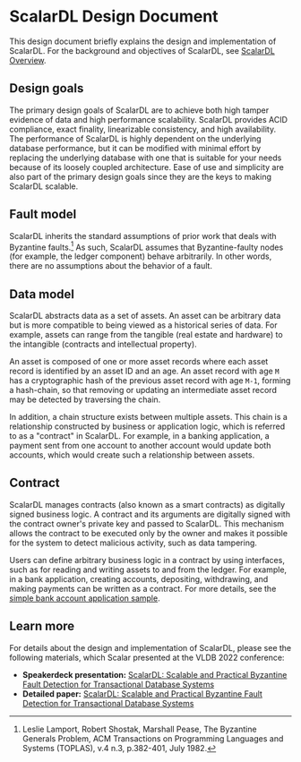 # ScalarDL Design Document

This design document briefly explains the design and implementation of ScalarDL. For the background and objectives of ScalarDL, see [ScalarDL Overview](overview.mdx).

## Design goals

The primary design goals of ScalarDL are to achieve both high tamper evidence of data and high performance scalability. ScalarDL provides ACID compliance, exact finality, linearizable consistency, and high availability. The performance of ScalarDL is highly dependent on the underlying database performance, but it can be modified with minimal effort by replacing the underlying database with one that is suitable for your needs because of its loosely coupled architecture. Ease of use and simplicity are also part of the primary design goals since they are the keys to making ScalarDL scalable.

## Fault model

ScalarDL inherits the standard assumptions of prior work that deals with Byzantine faults.[^1] As such, ScalarDL assumes that Byzantine-faulty nodes (for example, the ledger component) behave arbitrarily. In other words, there are no assumptions about the behavior of a fault.

## Data model

ScalarDL abstracts data as a set of assets. An asset can be arbitrary data but is more compatible to being viewed as a historical series of data. For example, assets can range from the tangible (real estate and hardware) to the intangible (contracts and intellectual property).

An asset is composed of one or more asset records where each asset record is identified by an asset ID and an age. An asset record with age `M` has a cryptographic hash of the previous asset record with age `M-1`, forming a hash-chain, so that removing or updating an intermediate asset record may be detected by traversing the chain.

In addition, a chain structure exists between multiple assets. This chain is a relationship constructed by business or application logic, which is referred to as a "contract" in ScalarDL. For example, in a banking application, a payment sent from one account to another account would update both accounts, which would create such a relationship between assets.

## Contract

ScalarDL manages contracts (also known as a smart contracts) as digitally signed business logic. A contract and its arguments are digitally signed with the contract owner's private key and passed to ScalarDL. This mechanism allows the contract to be executed only by the owner and makes it possible for the system to detect malicious activity, such as data tampering.

Users can define arbitrary business logic in a contract by using interfaces, such as for reading and writing assets to and from the ledger. For example, in a bank application, creating accounts, depositing, withdrawing, and making payments can be written as a contract. For more details, see the [simple bank account application sample](applications/simple-bank-account/README.mdx).

## Learn more

For details about the design and implementation of ScalarDL, please see the following materials, which Scalar presented at the VLDB 2022 conference:

- **Speakerdeck presentation:** [ScalarDL: Scalable and Practical Byzantine Fault Detection for Transactional Database Systems](https://speakerdeck.com/scalar/scalar-dl-scalable-and-practical-byzantine-fault-detection-for-transactional-database-systems-vldb22)
- **Detailed paper:** [ScalarDL: Scalable and Practical Byzantine Fault Detection for Transactional Database Systems](https://www.vldb.org/pvldb/vol15/p1324-yamada.pdf)

[^1]: Leslie Lamport, Robert Shostak, Marshall Pease, The Byzantine Generals Problem, ACM Transactions on Programming Languages and Systems (TOPLAS), v.4 n.3, p.382-401, July 1982.
